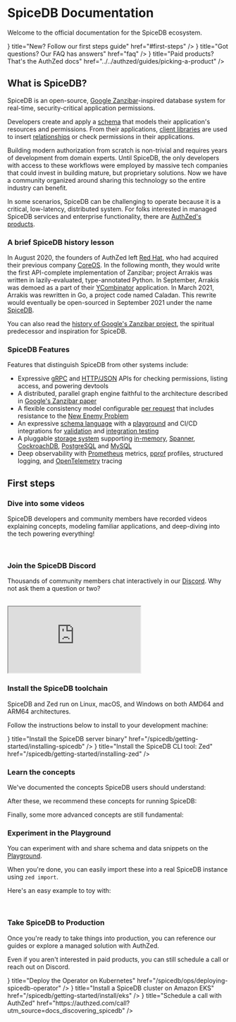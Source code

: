 

# SpiceDB Documentation

Welcome to the official documentation for the SpiceDB ecosystem.

<Cards>
<Card arrow={true} icon={<FontAwesomeIcon icon={faHand} />} title="New? Follow our first steps guide" href="#first-steps" />
<Card arrow={true} icon={<FontAwesomeIcon icon={faQuestion} />} title="Got questions? Our FAQ has answers" href="faq" />
<Card arrow={true} icon={<FontAwesomeIcon icon={faDollarSign} />} title="Paid products? That's the AuthZed docs" href="../../authzed/guides/picking-a-product" />
</Cards>

## What is SpiceDB?

SpiceDB is an open-source, [Google Zanzibar]-inspired database system for real-time, security-critical application permissions.

Developers create and apply a [schema] that models their application's resources and permissions.
From their applications, [client libraries] are used to insert [relationships] or check permissions in their applications.

Building modern authorization from scratch is non-trivial and requires years of development from domain experts.
Until SpiceDB, the only developers with access to these workflows were employed by massive tech companies that could invest in building mature, but proprietary solutions.
Now we have a community organized around sharing this technology so the entire industry can benefit.

In some scenarios, SpiceDB can be challenging to operate because it is a critical, low-latency, distributed system.
For folks interested in managed SpiceDB services and enterprise functionality, there are [AuthZed's products][authzed-products].

[Google Zanzibar]: https://authzed.com/blog/what-is-zanzibar/
[schema]: https://authzed.com/docs/guides/schema
[client libraries]: https://github.com/authzed/awesome-spicedb#clients
[relationships]: ../concepts/relationships
[authzed-products]: ../../authzed/guides/picking-a-product

### A brief SpiceDB history lesson

In August 2020, the founders of AuthZed left [Red Hat], who had acquired their previous company [CoreOS].
In the following month, they would write the first API-complete implementation of Zanzibar; project Arrakis was written in lazily-evaluated, type-annotated Python.
In September, Arrakis was demoed as a part of their [YCombinator] application.
In March 2021, Arrakis was rewritten in Go, a project code named Caladan.
This rewrite would eventually be open-sourced in September 2021 under the name [SpiceDB].

You can also read the [history of Google's Zanzibar project][zanzibar-history], the spiritual predecessor and inspiration for SpiceDB.

[Red Hat]: https://redhat.com
[CoreOS]: https://www.redhat.com/en/technologies/cloud-computing/openshift/what-was-coreos
[YCombinator]: https://www.ycombinator.com/companies/authzed
[SpiceDB]: https://authzed.com/blog/spicedb-is-open-source-zanzibar
[zanzibar-history]: ../concepts/zanzibar#history

### SpiceDB Features

Features that distinguish SpiceDB from other systems include:

- Expressive [gRPC] and [HTTP/JSON] APIs for checking permissions, listing access, and powering devtools
- A distributed, parallel graph engine faithful to the architecture described in [Google's Zanzibar paper]
- A flexible consistency model configurable [per request] that includes resistance to the [New Enemy Problem]
- An expressive [schema language] with a [playground] and CI/CD integrations for [validation] and [integration testing]
- A pluggable [storage system] supporting [in-memory], [Spanner], [CockroachDB], [PostgreSQL] and [MySQL]
- Deep observability with [Prometheus] metrics, [pprof] profiles, structured logging, and [OpenTelemetry] tracing

[gRPC]: https://buf.build/authzed/api/docs/main:authzed.api.v1
[HTTP/JSON]: https://app.swaggerhub.com/apis-docs/authzed/authzed/1.0

[per request]: https://docs.authzed.com/reference/api-consistency
[New Enemy Problem]: https://authzed.com/blog/new-enemies/

[schema language]: https://docs.authzed.com/guides/schema
[playground]: https://play.authzed.com
[validation]: https://github.com/authzed/action-spicedb-validate
[integration testing]: https://github.com/authzed/action-spicedb

[storage system]: https://authzed.com/docs/spicedb/selecting-a-datastore
[in-memory]: https://github.com/hashicorp/go-memdb
[PostgreSQL]: https://www.postgresql.org
[Spanner]: https://cloud.google.com/spanner
[CockroachDB]: https://github.com/cockroachdb/cockroach
[MySQL]: https://www.mysql.com

[Prometheus]: https://prometheus.io
[pprof]: https://jvns.ca/blog/2017/09/24/profiling-go-with-pprof/
[OpenTelemetry]: https://opentelemetry.io

[Google's Zanzibar paper]: https://authzed.com/zanzibar

## First steps

<Steps>

### Dive into some videos

SpiceDB developers and community members have recorded videos explaining concepts, modeling familiar applications, and deep-diving into the tech powering everything!

<br />
<YouTube videoId="p8xh_z6PUqE" className="youtubeContainer" opts={{playerVars:{start: 228}}} />
<YouTube videoId="WTfZsRPDv9Q" className="youtubeContainer" />
<YouTube videoId="x3-B9-ICj0w" className="youtubeContainer" />

### Join the SpiceDB Discord

Thousands of community members chat interactively in our [Discord][discord].
Why not ask them a question or two?

<br />
<iframe src="https://e.widgetbot.io/channels/844600078504951838/844600078948630559" allow="clipboard-write; fullscreen" className="w-full min-h-[400px] lg:min-h-[600px]"></iframe>

[discord]: https://discord.gg/spicedb

### Install the SpiceDB toolchain

SpiceDB and Zed run on Linux, macOS, and Windows on both AMD64 and ARM64 architectures.

Follow the instructions below to install to your development machine:

<Cards>
<Card arrow={true} icon={<FontAwesomeIcon icon={faServer} />} title="Install the SpiceDB server binary" href="/spicedb/getting-started/installing-spicedb" />
<Card arrow={true} icon={<FontAwesomeIcon icon={faTerminal} />} title="Install the SpiceDB CLI tool: Zed" href="/spicedb/getting-started/installing-zed" />
</Cards>

### Learn the concepts

We've documented the concepts SpiceDB users should understand:

<Cards>
<Card arrow={true} title="Zanzibar" href="../concepts/zanzibar" />
<Card arrow={true} title="Schema" href="../concepts/schema" />
<Card arrow={true} title="Relationships" href="../concepts/relationships" />
</Cards>

After these, we recommend these concepts for running SpiceDB:

<Cards>
<Card arrow={true} title="Commands" href="../concepts/commands" />
<Card arrow={true} title="Datastores" href="../concepts/datastores" />
<Card arrow={true} title="Datastore Migrations" href="../concepts/datastore-migrations" />
<Card arrow={true} title="Observability" href="../ops/observability" />
<Card arrow={true} title="Operator" href="../concepts/operator" />
</Cards>

Finally, some more advanced concepts are still fundamental:

<Cards>
<Card arrow={true} title="Consistency" href="../concepts/consistency" />
<Card arrow={true} title="Caveats" href="../concepts/caveats" />
<Card arrow={true} title="Dispatch" href="../concepts/dispatch" />
</Cards>

### Experiment in the Playground

You can experiment with and share schema and data snippets on the [Playground][pg].

When you're done, you can easily import these into a real SpiceDB instance using `zed import`.

Here's an easy example to toy with:

<br /><InlinePlayground reference="m1lRfaaYf9XP" />

[pg]: https://play.authzed.com

### Take SpiceDB to Production

Once you're ready to take things into production, you can reference our guides or explore a managed solution with AuthZed.

Even if you aren't interested in paid products, you can still schedule a call or reach out on Discord.

<Cards>
<Card arrow={true} icon={<FontAwesomeIcon icon={faDocker} />} title="Deploy the Operator on Kubernetes" href="/spicedb/ops/deploying-spicedb-operator" />
<Card arrow={true} icon={<FontAwesomeIcon icon={faAws} />} title="Install a SpiceDB cluster on Amazon EKS" href="/spicedb/getting-started/install/eks" />
<Card arrow={true} icon={<FontAwesomeIcon icon={faPhone} />} title="Schedule a call with AuthZed" href="https://authzed.com/call?utm_source=docs_discovering_spicedb" />
</Cards>

</Steps>
